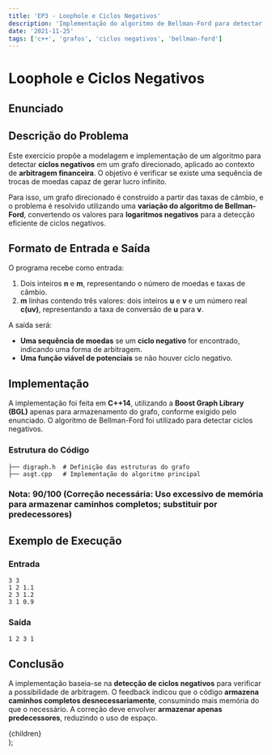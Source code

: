 ```yaml
---
title: 'EP3 - Loophole e Ciclos Negativos'
description: 'Implementação do algoritmo de Bellman-Ford para detectar ciclos negativos e modelar arbitragem financeira.'
date: '2021-11-25'
tags: ['c++', 'grafos', 'ciclos negativos', 'bellman-ford']
---
```


# Loophole e Ciclos Negativos

## Enunciado


<PdfViewer pdfPath="/ime/MAC0328/programa3/enunciado.pdf"/>

## Descrição do Problema

Este exercício propõe a modelagem e implementação de um algoritmo para detectar **ciclos negativos** em um grafo direcionado, aplicado ao contexto de **arbitragem financeira**. O objetivo é verificar se existe uma sequência de trocas de moedas capaz de gerar lucro infinito.

Para isso, um grafo direcionado é construído a partir das taxas de câmbio, e o problema é resolvido utilizando uma **variação do algoritmo de Bellman-Ford**, convertendo os valores para **logaritmos negativos** para a detecção eficiente de ciclos negativos.

## Formato de Entrada e Saída

O programa recebe como entrada:

1. Dois inteiros **n** e **m**, representando o número de moedas e taxas de câmbio.
2. **m** linhas contendo três valores: dois inteiros **u** e **v** e um número real **c(uv)**, representando a taxa de conversão de **u** para **v**.

A saída será:
- **Uma sequência de moedas** se um **ciclo negativo** for encontrado, indicando uma forma de arbitragem.
- **Uma função viável de potenciais** se não houver ciclo negativo.

## Implementação

A implementação foi feita em **C++14**, utilizando a **Boost Graph Library (BGL)** apenas para armazenamento do grafo, conforme exigido pelo enunciado. O algoritmo de Bellman-Ford foi utilizado para detectar ciclos negativos.

### Estrutura do Código

```plaintext
├── digraph.h  # Definição das estruturas do grafo
├── asgt.cpp   # Implementação do algoritmo principal
```

### Nota: 90/100 (Correção necessária: Uso excessivo de memória para armazenar caminhos completos; substituir por predecessores)


<CodeBrowser 
    rootDir="ime/MAC0328/programa3" 
    defaultOpenFile="asgt.cpp" 
/>

## Exemplo de Execução

### Entrada
```plaintext
3 3
1 2 1.1
2 3 1.2
3 1 0.9
```

### Saída
```plaintext
1 2 3 1
```

## Conclusão

A implementação baseia-se na **detecção de ciclos negativos** para verificar a possibilidade de arbitragem. O feedback indicou que o código **armazena caminhos completos desnecessariamente**, consumindo mais memória do que o necessário. A correção deve envolver **armazenar apenas predecessores**, reduzindo o uso de espaço.

  <article className="prose prose-lg max-w-none">
    {children}
  </article>
);

